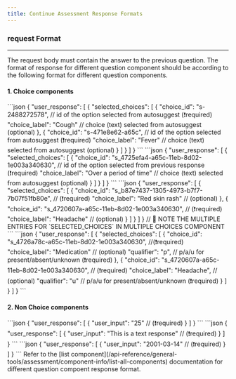 ```yaml
---
title: Continue Assessment Response Formats
---
```


### request Format
---
The request body must contain the answer to the previous question.
The format of response for different question component should be according to the following format for different question components.

#### 1. Choice components
<AccordionGroup>
  <Accordion title="Autosuggest (I-ATSG)">
```json
{
    "user_response": [
        {
            "selected_choices": [
                {
                    "choice_id": "s-2488272578", // id of the option selected from autosuggest (❗️required)
                    "choice_label": "Cough"      // choice (text) selected from autosuggest (optional)
                },
                {
                    "choice_id": "s-471e8e62-a65c", // id of the option selected from autosuggest (❗️required)
                    "choice_label": "Fever"      // choice (text) selected from autosuggest (optional)
                }
            ]
        }
    ]
}
```
  </Accordion>

  <Accordion title="Single Select Radio (I-RADO)">
```json
{   
    "user_response": [
        {
            "selected_choices": [
                {
                    "choice_id":  "s_4725efa4-a65c-11eb-8d02-1e003a340630", // id of the option selected from previous response (❗️required)
                    "choice_label": "Over a period of time"      // choice (text) selected from autosuggest (optional)
                }
            ]
        }
    ]
}
```
  </Accordion>
  <Accordion title="Multi-Select (I-MULT)">
```json
{
    "user_response": [
        {
            "selected_choices": [
                {
                    "choice_id": "s_b87e7437-1305-4973-b7f7-7b07f51fb80e",  // (❗️required)
                    "choice_label": "Red skin rash"  // (optional)
                },
                {
                    "choice_id": "s_4720607a-a65c-11eb-8d02-1e003a340630",  // (❗️required)
                    "choice_label": "Headache"   // (optional)
                }
            ]
        }
    ]
}
// 📌 NOTE THE MULTIPLE ENTRIES FOR `SELECTED_CHOICES` IN MULTIPLE CHOICES COMPONENT
```
  </Accordion>
  <Accordion title="Radio Group (I-RADG)">
```json
{
    "user_response": [
        {
            "selected_choices": [
                {
                    "choice_id": "s_4726a78c-a65c-11eb-8d02-1e003a340630",  //(❗️required)
                    "choice_label": "Medication"  // (optional)
                    "qualifier": "p",     // p/a/u for present/absent/unknown (❗️required)
                },
                {
                    "choice_id": "s_4720607a-a65c-11eb-8d02-1e003a340630",  // (❗️required)
                    "choice_label": "Headache",   // (optional)
                    "qualifier": "u"     // p/a/u for present/absent/unknown (❗️required)
                }
            ]
        }
    ]
}
```
  </Accordion>
</AccordionGroup>

#### 2. Non Choice components
<AccordionGroup>
  <Accordion title="Number (I-NUMR)">
```json
{   
    "user_response": [
        {
            "user_input": "25"      // (❗️required)
        }
    ]
}
```
  </Accordion>
   <Accordion title="Text (I-TEXT)">
```json
{   
    "user_response": [
        {
            "user_input": "This is a text response"     // (❗️required)
        }
    ]
}
```
  </Accordion>
   <Accordion title="DatePicker (I-DTPK)">
```json
{   
    "user_response": [
        {
            "user_input": "2001-03-14"     // (❗️required)
        }
    ]
}
```
  </Accordion>
</AccordionGroup>

<Tip>
Refer to the [list component](/api-reference/general-tools/assessment/component-info/list-all-components) documentation for different question compoent response format. 
</Tip>
